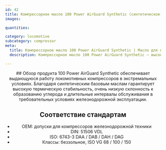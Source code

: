```yaml
---
id: 42
title: Компрессорное масло 100 Power AirGuard Synthetic (синтетическое)
images:

quantities:

category: locomotive
subcategory: compressor
meta:
  title: Компрессорное масло 100 Power AirGuard Synthetic | Масло для локомотивов повышенной эффективности
  description: Компрессорное масло 100 Power AirGuard Synthetic — высокоэффективная смазка для локомотивных компрессоров. Синтетические базовые масла обеспечивают исключительную термическую стабильность, низкую склонность к образованию углерода и увеличенные интервалы обслуживания. Подходит для тяжёлых условий железнодорожной эксплуатации, соответствует допускам OEM, стандартам DIN 51506 VDL и ISO 6743-3. Также доступно в беззольной версии ISO VG 68 / 100 / 150.

---
```


<Header>
  ## Обзор продукта
  100 Power AirGuard Synthetic обеспечивает выдающуюся работу
  локомотивных компрессоров в экстремальных условиях. Благодаря
  синтетическим базовым маслам гарантирует высокую термическую
  стабильность, очень низкую склонность к образованию углерода и
  длительные интервалы обслуживания в требовательных условиях
  железнодорожной эксплуатации.

  ## Соответствие стандартам
  - OEM: допуски для компрессоров железнодорожной техники
  - DIN: 51506 VDL
  - ISO: 6743-3 DAA / DAB / DAH / DAG
  - Классы: беззольное, ISO VG 68 / 100 / 150

</Header>
